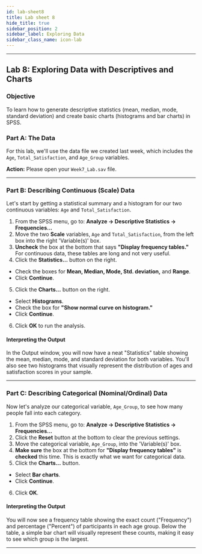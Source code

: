 ```yaml
---
id: lab-sheet8
title: Lab sheet 8
hide_title: true
sidebar_position: 2
sidebar_label: Exploring Data
sidebar_class_name: icon-lab
---
```


<ModuleBanner />

---
## Lab 8: Exploring Data with Descriptives and Charts

### Objective
To learn how to generate descriptive statistics (mean, median, mode, standard deviation) and create basic charts (histograms and bar charts) in SPSS.

### Part A: The Data
For this lab, we'll use the data file we created last week, which includes the `Age`, `Total_Satisfaction`, and `Age_Group` variables.

**Action:** Please open your `Week7_Lab.sav` file.

---
### Part B: Describing Continuous (Scale) Data

Let's start by getting a statistical summary and a histogram for our two continuous variables: `Age` and `Total_Satisfaction`.

1.  From the SPSS menu, go to: **Analyze -> Descriptive Statistics -> Frequencies...**
2.  Move the two **Scale** variables, `Age` and `Total_Satisfaction`, from the left box into the right 'Variable(s)' box.
3.  **Uncheck** the box at the bottom that says **"Display frequency tables."** For continuous data, these tables are long and not very useful.
4.  Click the **Statistics...** button on the right.
* Check the boxes for **Mean, Median, Mode, Std. deviation,** and **Range**.
* Click **Continue**.
5.  Click the **Charts...** button on the right.
* Select **Histograms**.
* Check the box for **"Show normal curve on histogram."**
* Click **Continue**.
6.  Click **OK** to run the analysis.

#### Interpreting the Output
In the Output window, you will now have a neat "Statistics" table showing the mean, median, mode, and standard deviation for both variables. You'll also see two histograms that visually represent the distribution of ages and satisfaction scores in your sample.

---
### Part C: Describing Categorical (Nominal/Ordinal) Data

Now let's analyze our categorical variable, `Age_Group`, to see how many people fall into each category.

1.  From the SPSS menu, go to: **Analyze -> Descriptive Statistics -> Frequencies...**
2.  Click the **Reset** button at the bottom to clear the previous settings.
3.  Move the categorical variable, `Age_Group`, into the 'Variable(s)' box.
4.  **Make sure** the box at the bottom for **"Display frequency tables"** is **checked** this time. This is exactly what we want for categorical data.
5.  Click the **Charts...** button.
* Select **Bar charts**.
* Click **Continue**.
6.  Click **OK**.

#### Interpreting the Output
You will now see a frequency table showing the exact count ("Frequency") and percentage ("Percent") of participants in each age group. Below the table, a simple bar chart will visually represent these counts, making it easy to see which group is the largest.

---

